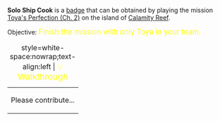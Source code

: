 '''Solo Ship Cook''' is a [[Badges|badge]] that can be obtained by playing the mission [[Toya's Perfection (Ch. 2)]] on the island of [[Calamity Reef]].

Objective: <big style="color:yellow">Finish the mission with only Toya in your team.</big>

{| class="mw-collapsible mw-collapsed"
|+ style=white-space:nowrap;text-align:left | <big style="color:yellow">💡 Walkthrough</big>
|-
| Please contribute...
|}
